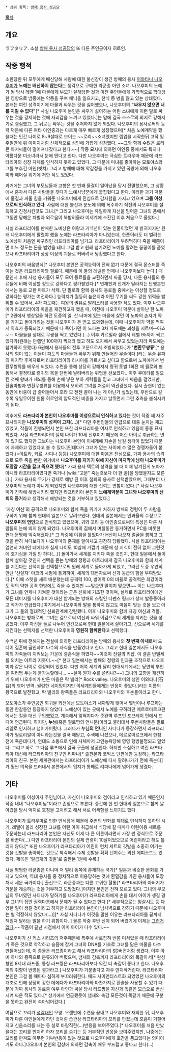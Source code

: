  * 상위 항목: [[방패 용사 성공담]]

[[목차]]

== 개요 ==
ラフタリア. 소설 [[방패 용사 성공담]]의 또 다른 주인공이자 히로인.

== 작중 행적 ==
소환당한 뒤 모두에게 배신당해 사람에 대한 불신감이 생긴 방패의 용사 [[이와타니 나오후미]]가 '''노예는 배신하지 않는다'''는 생각으로 구매한 라쿤종 아인 소녀. 나오후미의 노예가 될 당시 레벨 1에 마물에게 부모가 살해당한 것과 이전 주인들에게 가학적으로 학대당한 영향으로 밤중에는 악몽을 꾸며 패닉을 일으키고, 천식 등 병을 앓고 있는 상태였다.
본래는 여린 성격이기에 마물과 싸우는 것을 싫어했으나, 나오후미의 '''"싸우지 않으면 너를 지킬 수 없다"'''[* 사실 나오후미 본인은 싸우기 싫어하는 어린 소녀에게 이런 말로 싸우는 것을 강제하는 것에 자괴감을 느끼고 있었다.]는 말에 결국 스스로의 의지로 강해지기로 결심했고, 그 뒤로는 싸우는 것을 주저하지 않게 되었다. 
나오후미의 용사로써의 능력 덕분에 다른 여타 아인종과는 다르게 매우 빠르게 성장했으며[* 처음 노예계약을 했을때는 인간 나이로 8~9살대로 보이는 ~~로리~~소녀였지만 렙업을 시작한뒤 고작 일주일만에 위 이미지처럼 신체적으로 성인에 가깝게 성장했다. ~~그와 함께 수많은 로리콘 아저씨들이 떨어져나갔다고 한다.~~] 작중 묘사에 의하면 아인종 중에서도 특히나 아름다운 미소녀라서 눈에 띈다고 한다. 다만 나오후미는 극심한 트라우마 때문에 라프타리아의 성장 자체를 인식하지 못하고 있었다. 그 때문에 미녀를 좋아하는 모토야스와 그를 부추긴 마인(빗치) 그리고 방패에 대해 악감정을 가지고 있던 국왕에 의해 나오후미와 헤어질 위기에 처한 적도 있었다.

과거에는 그녀의 부모님들과 고향은 첫 번째 물결이 일어났을 당시 전멸했으며, 그 상황에서 혼자서 다른 사람들을 찾다가 노예사냥꾼에게 붙잡혔다고 한다. 이러한 과거 덕분에 물결과 싸울 힘을 키워준 나오후미에게 진심으로 감사함을 가지고 있으며 '''그를 이성으로써 인식하고 있다'''. 사람에 대한 불신과 분노에 의해 폭주하기 직전의 나오후미를 설득하고 진정시킨것도 그녀.[* 그리고 나오후미는 유일하게 자신을 믿어준 그녀의 품에서 그동안 당해온 차별과 외로움이 북받혀올라 이세계에 소환된 이후 처음으로 울었다.]

사실 라프타리아를 판매한 노예상은 여왕과 커넥션이 있는 인물이었던 게 밝혀지지만 원래 나오후미에게 팔렸야 했을 노예는 라프타리아가 아니었는데, 한푼이라도 더 벌려는 노예상이 처음엔 싸구려인 라프타리아를 넘기고. 라프타리아가 부려먹히다 죽을 때쯤이면 어느 정도는 돈을 벌었을 테니 그걸 받고 원래 넘기려던 노예를 팔려는 꿍꿍이를 품었으나 라프타리아가 상상 이상의 괴물로 커버려서 당황했다고 한다. 

나오후미의 싸움방식[* 나오후미 본인은 공격능력이 전혀 없기 때문에 결국 몬스터를 죽이는 것은 라프타리아와 필로다. 때문에 이 둘의 레벨은 언제나 나오후미보다 높다.] 때문인지 후에 사성 용자들이 모두 모여 동료들을 교환하면서 싸울 당시, 다른 용사들의 동료들에 비해 이상할 정도로 강하다고 평가받았다.[* 연재판과 전개가 달라지는 단행본판에서는 동료 교환 파트가 삭제. 단 필로와 함께 용사의 동료들 중에서는 이상할 정도로 강하다는 평가는 여전하다.] 능력치가 월등히 높은지라 어떤 무기를 써도 강한 위력을 발휘할 수 있어서, 4차 파도때는 여왕의 권유로 [[발리스타]]를 사용한 적도 있다. 이후 나오후미가 라프타리아의 마을을 재건하고자 했을 때, 이전에 나오후미 덕분에 살아난 한 노파[* 2권에서 행상일을 하던 도중의 일. 산 너머에 있는 마을에 살던 이 노파의 손자가 약을 가지고 돌아가려는 것을 나오후미가 돈 받고 도와줬는데, 이때 나오후미가 약을 먹여서 약효가 증폭되었기 때문에 다 죽어가던 이 노파는 3차 파도때는 괴성을 지르며--아쵸~!-- 마물들을 상대로 무쌍을 찍고 있었다.(...) 이후 카르밀라 섬에서 레벨 95까지 찍고 있다가(원래는 만렙인 100까지 찍으려 했고 하도 오지에서 싸우고 있었는지라 파도에는 참가하지 못했다) 6권에서 용사들의 전투 고문으로서 초빙되었다.]가 ''''변환무쌍류''''[* 용사의 힘이 없는 이들이 파도의 마물들과 싸우기 위해 만들어진 무술이다.]라는 무술 유파의 마지막 후계자로써 라프타리아와 리시아를 가르치고 싶다고 함으로써 노파에게서 변환무쌍류를 배우게 되었다. 수련을 통해 상당히 강해져서 령귀 토벌 1회전 때 필로와 협동해서 결정타로 령귀의 목을 단번에 날려버리는 위업을 선보였다.. 이후 쿠데타를 일으킨 첫째 왕녀가 세뇌를 통해 손에 넣은 부하 세력들을 믿고 그녀에게 싸움을 걸었지만, 환술마법과 변환무쌍류를 이용해서 오히려 그녀를 처절히 역관광했다. 잠시 출현이 없는 동안에 비중이 급 줄어들어서 호라 모 젠젠 꼴이 나는 게 아닌가 싶었는데, 후반으로 갈수록 유일무이한 원톱 히로인의 압도적인 비중을 가지고 날뛰면서 그런 추측을 불식시키게 된다.

이후에도 '''라프타리아 본인이 나오후미를 이성으로써 인식하고 있다'''는 것이 작중 꽤 자주 묘사되지만 '''나오후미의 성격이 고자(...)'''[* 다만 주변인들의 언급으로 대충 눈치는 채고 있었고, 작품이 진행되면서 본인 또한 라프타리아를 여자로 인식하고 있음이 종종 묘사되었다. 사실 라프타리아의 실제 나이가 10세 전후이기 때문에 어린 아이로 취급하는 면이 있기도 했지만 그보다는 나오후미 본인이 이세계에 자손을 남길 생각이 없었기 때문에 자제하고 있었다고 볼 수 있다.]인데다가 그녀가 없는 사이에 수 많은 경쟁자들이 붙었다.(=아트라, 키르, 사디나 등등) 나오후미에 대한 마음은 진심으로, 가짜 용사의 습격으로 모두 죽을 뻔한 위기에서 '''나오후미를 지키기 위해 자신이 마지막에 남아 나오후미가 도망갈 시간을 끌고 죽으려 했다'''[* 가짜 용사 택트의 성격을 볼 때 이때 남겨진게 노파가 아니라 라프타리아였다면 죽거나 [wiki:"고문" 죽는것보다 더 한 꼴]을 당했을지도 모른다.]. 가짜 용사의 무기가 강제로 해방 된 이후 철퇴의 용사로 선택받았으며, 그때부터 나오후미의 노예가 아니게 되었지만 나오후미에 대한 신뢰는 변함이 없다.[* 사실 나오후미가 진작에 해방시키려 했지만 라프타리아 본인이 '''노예계약문이 그녀와 나오후미의 신뢰의 증거'''라고 생각해서 해방되는 것을 거부하고 있었다.]

'자칭 여신'의 공격으로 나오후미와 함께 죽을 위기에 처하자 방패의 정령이 두 사람을 구하기 위해 함께 현대의 일본으로 날려보냈다. 현대의 일본에서는 인과율의 수정으로 '''나오후미의 연인'''으로 인식되고 있었으며, 귀와 꼬리 등 아인종으로써의 특성은 다른 사람들의 눈에 띄지 않게 되었다. 나오후미의 집에서 며칠동안 동거하면서 PC를 비롯한 현대 문명에 익숙해졌다.[* 그 와중에  야겜을 틀었다가 H신이 나오자 얼굴을 붉히고 그것을 빤히 쳐다보다가 나오후미의 존재를 알아채고 굉장히 당황했다. 사실 라프타리아는 엄연히 처녀인 데에다가 실제 나이도 10살에 가깝기 때문에 성 지식이 전혀 없어 그런것에 호기심을 가질 만 하다(...)]
돌아가서 세계를 지키다 죽을 것인지, 현대 일본에서 둘이 함께 살아갈 것인지 선택을 묻는 방패의 정령과 아트라에게 결국 나오후미와 함께 세계를 지킨다는 선택지를 선택함으로써 원래 세계로 돌아가게 되었고, 그러던 도중 우연히 만난 '신살자' 아크의 시험에 통과하여, 세계의 대변자로써 신과 동급의 힘을 부여받았다.[* 이때 스텟을 새로 배분했는데 공격력 100, 방어력 0의 비율로 공격력은 최강이라도 적의 약한 공격 한방에도 죽을 수 있지만 ~~맞으면 말이지 맞으면~~ 이는 나오후미가 그녀를 언제나 지켜줄 것이라는 굳은 신뢰에 기초한 것이며, 실제로 라프타리아에겐 모든 데미지를 나오후미가 대신 받게되는 방패의 스킬인 디펜스 링크가 상시 발동중이라고 작가가 언급했다.]여기에서 나오후미와 말을 통하지 않고도 마음이 맞는 것을 보고 아크가 그 둘의 절대적인 신뢰관계에 감탄했다. 
이후 나오후미와 함께 자칭 여신과 격돌. 나오후미는 방패로써, 그녀는 검으로써 여신과 싸워 이김으로써 세계를 지키는 것을 성공했다. 이후 자신을 둘로 나누어 인간으로써 현대 일본에서 살아가고, 신으로써 세계를 지킨다는 선택지를 선택한 나오후미와 '''영원히 함께한다'''고 선택했다.

수백년 뒤에 전해지는 전설에 의하면 라프타리아는 방패의 용사의 '''첫 번째 아내'''로써 드디어 결혼에 골인하여 다수의 자식을 만들었다고 한다. 그리고 현대 일본에서도 나오후미의 가족들이 지켜보는 가운데 결혼식을 하였다~~이것이 전설의 키잡. 이 결혼 반댈세를 외치는 아트라 지못미.~~[* 현대 일본에서는 방패의 정령의 인과율 조작으로 나오후미과 같은 나이로 설정되어 있었다. 다만 저쪽 세계와 달리 현대세계에서는 당연히 부인을 여러명 두는게 불가능할테니... ~~설마 뭔가 수를 쓸려나?~~] 그녀의 고향을 재건하기 위해 나오후미가 만든 마을은 락 밸리[* Rock valley. 나오후미의 성인 이와타니(石谷)의 영어 번역. 썰렁한 네이밍이지만 이세계인들에게는 반응이 좋았다.]라는 이름의 왕국으로 발전했고, 락 밸리의 왕족들은 라프타리아와 나오후미의 후손들이라고 한다.

모토야스가 주인공인 회귀물 외전에선 모토야스가 새까맣게 잊어서 몇번이나 루프하는동안 한참동안 등장하지 않았다. 노예상이 있는 곳에서 노예를 구하려던 메르로마르크편에서는 킬을 대신 구입했었고, 계속해서 잊혀지다가 준완벽 루프인 포브레이 편에서 드디어 언급된다. 하지만, '''누님'''(혹은 필로땅의 언니분)이라고 불러대서 주변사람들은 필로리알로 인지하고 넘어가버렸다. 그러다가 '''누님의 언니'''인 사디나가 등장하면서 라프타리아가 필로리알이 아니라는것을 결국 깨닫고, 수색에 나섰으나, 메르로마르크에서 한참 전에 죽은데다가, 언데드 소동으로 인해 사체마저 고인능욕당해 영영 행방불명되고 말았다. 그리고 바로 그 다음 루프에서 결국 구출에 성공한다. 하지만 소심하고 여린 라프타리아 대신에 라프타리아의 친구인 리파나[* 출판본과 코믹스 단편에만 등장하는 라프타리아의 친구. 본편 세계관에서는 라프타리아가 노예상에 다시 팔려나가기 전에 죽는다]가 훨씬 의욕을 드러내서 본편에서의 입지가 통째로 리파나에게 넘어가게 생겼다.

== 기타 ==
나오후미를 이성이자 주인님이고, 자신이 나오후미의 검이라고 인식하고 있기 때문인지 작중 내내 "나오후미님"이라고 존칭으로 부른다. 중간에 한 번 현대의 일본으로 함께 날아갔을 당시 억지로 호칭을 고치려고 해서 서로 어색함을 느끼기도 했다.

나오후미가 트라우마로 인한 인식장애 때문에 주변의 변화를 제대로 인식하지 못하던 시기, 레벨이 올라 성장한 그녀를 어린 아이 취급해서 식당에 갈 때마다 어린이용 세트를 주문하는데 라프타리아 본인은 자신도 이제 다 큰 어른이라면서 가장 싼 정식으로 주문을 바꾼다(...) 다만 라프타리아 본인의 실제 연령이 10살이었으므로 어린이라고 해도 틀리지 않다.[* 또한 나오후미가 라프타리아가 어린이 런치 세트의 깃발을 소중히 여기는 것을 깃발을 좋아하는 것으로 착각해서 수제 깃발을 휙휙 던져주는 외전 에피소드도 있었다. 제목은 '일곱개의 깃발'로 출판본 1권에 수록.]

사실 평범한 라쿤종은 아니며 저 멀리 동쪽에 존재하는 국가[* 일본과 비슷한 문화를 가지고 있으며, 역대 용사들 중 정치적으로 이용당하는 것에 환멸감을 가진 용사들이 도망쳐서 세운 국가이다.] 출신으로, 라쿤종과는 다른 고귀한 혈통[* 라프타리아의 아버지가 가문을 계승하는 것을 거부하고 도망쳤다.]이지만 본인은 전혀 모르고 있다. 그녀의 부모님의 무녀였던 사디나가 말하기를 나오후미가 라프타리아에게 손을 대서 아이가 생길 경우 그녀의 집안 권력다툼에서 문제가 될 수 있다고 한다.[* 세부적으로는 암살시도 등 다양한 일이 생길 것이라고 하지만 라프타리아 본인이 넘사벽으로 강하기 때문에 나오후미는 별 걱정하지 않았다(...)][* 사실 사디나가 이것을 말한 이유는 라프타리아를 끝까지 책임져 달라는 말을 하기 위함이다. ] 물론 작중 후반 신이 되어 버렸기에 이제는 [[그런거 없다]].~~작품이 끝난 시점에서 이미 아이가 다수 있다.~~

나오후미가 신 커스 시리즈의 저주때문에 폭주에 사로잡혀 반쯤 미쳐있을 때 라프타리아가 죽은 것으로 착각하고 슬픔에 잠겨 그녀의 DNA를 기초로 그녀를 닮은 마물을 다수 만들어냈는데, 이 종들은 러프종이라고 해서 라프타리아의 SD버젼처럼 생겼다. 이후 아예 하나의 종족으로 분류되어 버렸으며, 냄새와 감촉까지 라프타리아와 똑같아서[* 완성형인 8세대 라프종, 통칭 라프쨩은 라프타리아보다 약간 더 촉감이 좋다고 한다. 나오후미의 취향이 반영된 결과라고.] 나오후미가 기분좋다고 자주 만지작거린다. 라프타리아 본인은 그걸 볼 때마다 심하게 부끄러워한다. 매드 사이언티스트화 되었었던 나오후미의 개조로 인해 상당히 강한 데에다가 라프타리아와 마찬가지로 환술을 사용할 수 있기 때문에 가짜 용사의 동료중 여우 아인과 싸울 당시 러프짱을 자신과 똑같은 모습으로 변신시켜 싸운 적도 있다.[* 상기에서 언급했듯이 냄새와 촉감 모든것이 똑같기 때문에 구분을 못하고 완전히 속아넘어갔다.]

여담으로 꼬리가 [[성감대]]인 모양. 오랜만에 수련을 끝내고 나오후미와 재회한 뒤, 나오후미가 다른 아인들에게 하던 것처럼 습관상 라프타리아의 꼬리를 만졌는데 호흡이 거칠어지고 신음소리를 내는 등 실로 바람직한(...)반응을 보여주었다.[* 나오후미를 처음 만났을때는 꼬리를 만지려 하자 꼬리를 숨기는 등 거부적인 반응을 보여주었지만, 나중에는 꼬리를 만져도 아무런 거부반응이 없는 것으로 나오후미에게 호감을 품고있다는 의미이기도 하다.]나오후미 본인의 감상에 의하면 감촉이 매우 부드럽고 좋다고 한다(...)
